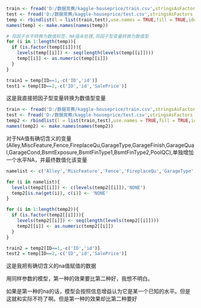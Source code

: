 ```r
train <- fread('D:/数据竞赛/kaggle-houseprice/train.csv',stringsAsFactors = TRUE)
test <- fread('D:/数据竞赛/kaggle-houseprice/test.csv',stringsAsFactors = TRUE)
temp <- rbindlist(l = list(train,test),use.names = TRUE,fill = TRUE,idcol = 'ID')
names(temp) <- make.names(names(temp))
```

```r
# 将因子水平转换为数值标签，NA值未处理,将因子型变量转换为数值型
for (i in 1:length(temp)){
  if (is.factor(temp[[i]])){
    levels(temp[[i]]) <- seq(length(levels(temp[[i]])))
    temp[[i]] <- as.numeric(temp[[i]])
  }
}
```

```r
train1 = temp[ID==1,-c('ID','id')]
test1 = temp[ID==2,-c('ID','id','SalePrice')]
```

这是我直接把因子型变量转换为数值型变量


```r
train <- fread('D:/数据竞赛/kaggle-houseprice/train.csv',stringsAsFactors = TRUE)
test <- fread('D:/数据竞赛/kaggle-houseprice/test.csv',stringsAsFactors = TRUE)
temp2 <- rbindlist(l = list(train,test),use.names = TRUE,fill = TRUE,idcol = 'ID')
names(temp2) <- make.names(names(temp2))
```
对于NA值有确切含义的变量(Alley,MiscFeature,Fence,FireplaceQu,GarageType,GarageFinish,GarageQual,GarageCond,BsmtExposure,BsmtFinType1,BsmtFinType2,PoolQC),单独增加一个水平NA，并最终数值化该变量

```r
namelist <- c('Alley','MiscFeature','Fence','FireplaceQu','GarageType','GarageFinish','GarageQual','GarageCond','BsmtExposure','BsmtFinType1','BsmtFinType2','PoolQC')

for (i in namelist){
  levels(temp2[[i]]) <- c(levels(temp2[[i]]),'NONE')
  temp2[is.na(get(i)), c(i)] <- 'NONE'
}

for (i in 1:length(temp2)){
  if (is.factor(temp2[[i]])){
    levels(temp2[[i]]) <- seq(length(levels(temp2[[i]])))
    temp2[[i]] <- as.numeric(temp2[[i]])
  }
}
```

```r
train2 = temp2[ID==1,-c('ID','id')]
test2 = temp[ID==2,-c('ID','id','SalePrice')]
```

这是我把有确切含义的na值赋值的数据

用同样参数的模型，第一种的效果要比第二种好，我想不明白。

如果是第一种的na的话，模型会按照信息增益认为它是某一个已知的水平。但是这就和实际不符了啊。但是第一种的效果却比第二种要好
